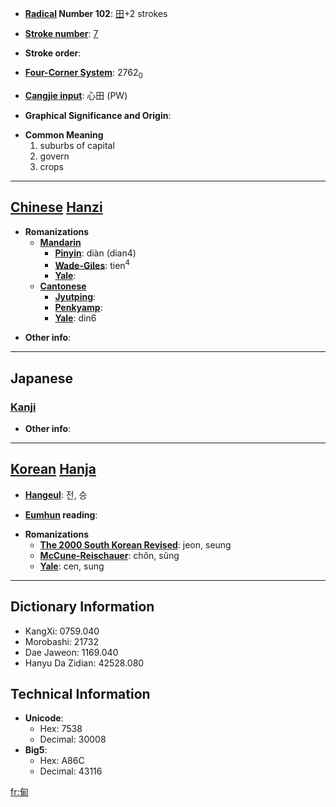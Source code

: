 * '''[[Wiktionary:Chinese radical index| Radical]] Number 102''': [[Wiktionary:Chinese radical index 田|田]]+2 strokes

* '''[[Wiktionary:Chinese total strokes index|Stroke number]]''': [[Wiktionary:Chinese total strokes index 7|7]]

* '''Stroke order''': 

* '''[[Wiktionary:Chinese four corner index|Four-Corner System]]''': 2762<sub>0</sub>

* '''[[Wiktionary:Chinese Cangjie index|Cangjie input]]''': 心田 (PW)

* '''Graphical Significance and Origin''': 

* '''Common Meaning'''
*#suburbs of capital
*# govern
*# crops
----

== [[Chinese]] [[Hanzi]] ==

* '''Romanizations'''
** '''[[Mandarin]]'''
*** '''[[Pinyin]]''': diàn (dian4)
*** '''[[Wade-Giles]]''': tien<sup>4</sup>
*** '''[[Yale]]''': 
** '''[[Cantonese]]'''
*** '''[[Jyutping]]''':
*** '''[[Penkyamp]]''': 
*** '''[[Yale]]''': din6

* '''Other info''': 

----

==Japanese==
===[[Kanji]]===
{{kanji|on readings=[[てん]] (ten), [[でん]] (den)
|kun readings=[[かり]] (kari)
}}

* '''Other info''':  

----

== [[Korean]] [[Hanja]] ==

* '''[[Hangeul]]''': 전, 승

* '''[[Eumhun]] reading''': 

* '''Romanizations'''
** '''[[The 2000 South Korean Revised Romanization|The 2000 South Korean Revised]]''': jeon, seung
** '''[[McCune-Reischauer]]''': chŏn, sŭng
** '''[[Yale]]''': cen, sung

----

== Dictionary Information ==

* KangXi: 0759.040
* Morobashi: 21732
* Dae Jaweon: 1169.040
* Hanyu Da Zidian: 42528.080

== Technical Information ==

* '''Unicode''':
** Hex: 7538
** Decimal: 30008
* '''Big5''':
** Hex: A86C
** Decimal: 43116

[[fr:甸]]